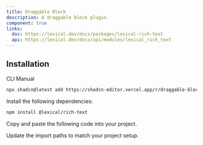 ```yaml
---
title: Draggable Block
description: A draggable block plugin.
component: true
links:
  doc: https://lexical.dev/docs/packages/lexical-rich-text
  api: https://lexical.dev/docs/api/modules/lexical_rich_text
---
```


<ComponentPreview
  name="draggable-block-plugin-demo"
  className="[&_.preview>[data-orientation=vertical]]:sm:max-w-[70%]"
  description="A draggable block plugin"
/>

## Installation

<Tabs defaultValue="cli">

<TabsList>
  <TabsTrigger value="cli">CLI</TabsTrigger>
  <TabsTrigger value="manual">Manual</TabsTrigger>
</TabsList>

<TabsContent value="cli">

```bash
npx shadcn@latest add https://shadcn-editor.vercel.app/r/draggable-block-plugin.json
```

</TabsContent>

<TabsContent value="manual">

<Steps>

<Step>Install the following dependencies:</Step>

```bash
npm install @lexical/rich-text
```

<Step>Copy and paste the following code into your project.</Step>

<ComponentSource name="draggable-block-plugin" />

<Step>Update the import paths to match your project setup.</Step>

</Steps>

</TabsContent>

</Tabs>